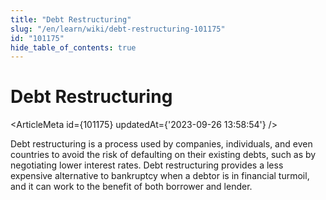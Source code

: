 ```yaml
---
title: "Debt Restructuring"
slug: "/en/learn/wiki/debt-restructuring-101175"
id: "101175"
hide_table_of_contents: true
---
```



# Debt Restructuring

<ArticleMeta id={101175} updatedAt={'2023-09-26 13:58:54'} />
<div className='border-solid border-b border-t-0 my-4 border-[var(--ifm-color-gray-300)]' />

Debt restructuring is a process used by companies, individuals, and even countries to avoid the risk of defaulting on their existing debts, such as by negotiating lower interest rates. Debt restructuring provides a less expensive alternative to bankruptcy when a debtor is in financial turmoil, and it can work to the benefit of both borrower and lender.
